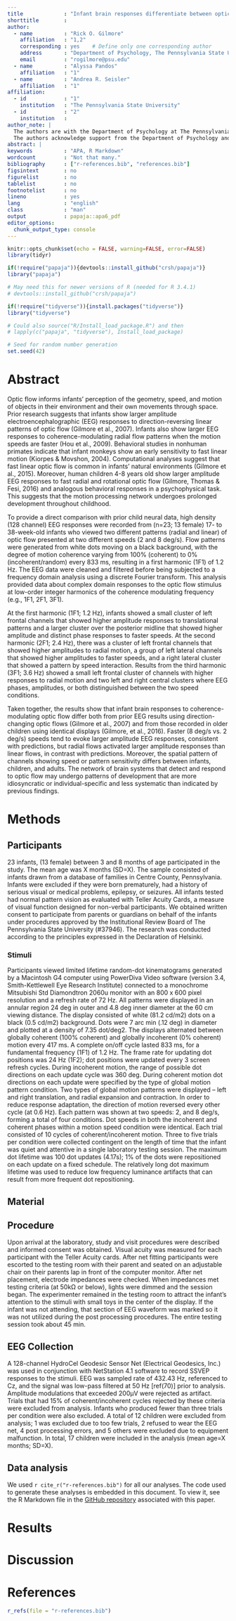 ```yaml
---
title             : "Infant brain responses differentiate between optic flow patterns and motion speeds"
shorttitle        : 
author: 
  - name          : "Rick O. Gilmore"
    affiliation   : "1,2"
    corresponding : yes    # Define only one corresponding author
    address       : "Department of Psychology, The Pennsylvania State University, University Park, PA 16802 USA"
    email         : "rogilmore@psu.edu"
  - name          : "Alyssa Pandos"
    affiliation   : "1"
  - name          : "Andrea R. Seisler"
    affiliation   : "1"
affiliation:
  - id            : "1"
    institution   : "The Pennsylvania State University"
  - id            : "2"
    institution   : 
author_note: |
  The authors are with the Department of Psychology at The Pennsylvania State University.
  The authors acknowledge support from the Department of Psychology and the Social, Life, & Engineering Sciences Imaging Center (SLEIC).
abstract: |
keywords          : "APA, R Markdown"
wordcount         : "Not that many."
bibliography      : ["r-references.bib", "references.bib"]
figsintext        : no
figurelist        : no
tablelist         : no
footnotelist      : no
lineno            : yes
lang              : "english"
class             : "man"
output            : papaja::apa6_pdf
editor_options: 
  chunk_output_type: console
---
```


```r
knitr::opts_chunk$set(echo = FALSE, warning=FALSE, error=FALSE)
library(tidyr)
```

```r
if(!require("papaja")){devtools::install_github("crsh/papaja")}
library("papaja")

# May need this for newer versions of R (needed for R 3.4.1)
# devtools::install_github("crsh/papaja")

if(!require("tidyverse")){install.packages("tidyverse")}
library("tidyverse")

# Could also source("R/Install_load_package.R") and then
# lapply(c("papaja", "tidyverse"), Install_load_package)
```

```r
# Seed for random number generation
set.seed(42)
```
# Abstract {#abstract}

Optic flow informs infants' perception of the geometry, speed, and motion of objects in their environment and their own movements through space. 
Prior research suggests that infants show larger amplitude electroencephalographic (EEG) responses to direction-reversing linear patterns of optic flow (Gilmore et al., 2007). 
Infants also show larger EEG responses to coherence-modulating radial flow patterns when the motion speeds are faster (Hou et al., 2009). 
Behavioral studies in nonhuman primates indicate that infant monkeys show an early sensitivity to fast linear motion (Kiorpes & Movshon, 2004). 
Computational analyses suggest that fast linear optic flow is common in infants' natural environments (Gilmore et al., 2015). 
Moreover, human children 4-8 years old show larger amplitude EEG responses to fast radial and rotational optic flow (Gilmore, Thomas & Fesi, 2016) and analogous behavioral responses in a psychophysical task. 
This suggests that the motion processing network undergoes prolonged development throughout childhood.

To provide a direct comparison with prior child neural data, high density (128 channel) EEG responses were recorded from (n=23; 13 female) 17- to 38-week-old infants who viewed two different patterns (radial and linear) of optic flow presented at two different speeds (2 and 8 deg/s). 
Flow patterns were generated from white dots moving on a black background, with the degree of motion coherence varying from 100% (coherent) to 0% (incoherent/random) every 833 ms, resulting in a first harmonic (1F1) of 1.2 Hz. 
The EEG data were cleaned and filtered before being subjected to a frequency domain analysis using a discrete Fourier transform. 
This analysis provided data about complex domain responses to the optic flow stimulus at low-order integer harmonics of the coherence modulating frequency (e.g., 1F1, 2F1, 3F1).

At the first harmonic (1F1; 1.2 Hz), infants showed a small cluster of left frontal channels that showed higher amplitude responses to translational patterns and a larger cluster over the posterior midline that showed higher amplitude and distinct phase responses to faster speeds.
At the second harmonic (2F1; 2.4 Hz), there was a cluster of left frontal channels that showed higher amplitudes to radial motion, a group of left lateral channels that showed higher amplitudes to faster speeds, and a right lateral cluster that showed a pattern by speed interaction. 
Results from the third harmonic (3F1; 3.6 Hz) showed a small left frontal cluster of channels with higher responses to radial motion and two left and right central clusters where EEG phases, amplitudes, or both distinguished between the two speed conditions.

Taken together, the results show that infant brain responses to coherence-modulating optic flow differ both from prior EEG results using direction-changing optic flows (Gilmore et al., 2007) and from those recorded in older children using identical displays (Gilmore, et al., 2016).
Faster (8 deg/s vs. 2 deg/s) speeds tend to evoke larger amplitude EEG responses, consistent with predictions, but radial flows activated larger amplitude responses than linear flows, in contrast with predictions. 
Moreover, the spatial pattern of channels showing speed or pattern sensitivity differs between infants, children, and adults. 
The network of brain systems that detect and respond to optic flow may undergo patterns of development that are more idiosyncratic or individual-specific and less systematic than indicated by previous findings.

# Methods {#methods}

## Participants {#participants}

23 infants, (13  female) between 3 and 8 months of age participated in the study. 
The mean age was X months (SD=X). 
The sample consisted of infants drawn from a database of families in Centre County, Pennsylvania. 
Infants were excluded if they were born prematurely, had a history of serious visual or medical problems, epilepsy, or seizures. 
All infants tested had normal pattern vision as evaluated with Teller Acuity Cards, a measure of visual function designed for non-verbal participants.
We obtained written consent to participate from parents or guardians on behalf of the infants under procedures approved by the Institutional Review Board of The Pennsylvania State University (#37946). 
The research was conducted according to the principles expressed in the Declaration of Helsinki.

### Stimuli

Participants viewed limited lifetime random-dot kinematograms generated by a Macintosh G4 computer using PowerDiva Video software (version 3.4, Smith-Kettlewell Eye Research Institute) connected to a monochrome Mitsubishi Std Diamondtron 2060u monitor with an 800 x 600 pixel resolution and a refresh rate of 72 Hz. 
All patterns were displayed in an annular region 24 deg in outer and 4.8 deg inner diameter at the 60 cm viewing distance. 
The display consisted of white (81.2 cd/m2) dots on a black (0.5 cd/m2) background.
Dots were 7 arc min (.12 deg) in diameter and plotted at a density of 7.35 dot/deg2. 
The displays alternated between globally coherent (100% coherent) and globally incoherent (0% coherent) motion every 417 ms. 
A complete on/off cycle lasted 833 ms, for a fundamental frequency (1F1) of 1.2 Hz. The frame rate for updating dot positions was 24 Hz (1F2); dot positions were updated every 3 screen refresh cycles. During incoherent motion, the range of possible dot directions on each update cycle was 360 deg. During coherent motion dot directions on each update were specified by the type of global motion pattern condition. 
Two types of global motion patterns were displayed -- left and right translation, and radial expansion and contraction. 
In order to reduce response adaptation, the direction of motion reversed every other cycle (at 0.6 Hz). 
Each pattern was shown at two speeds: 2, and 8 deg/s, forming a total of four conditions. 
Dot speeds in both the incoherent and coherent phases within a motion speed condition were identical. 
Each trial consisted of 10 cycles of coherent/incoherent motion. 
Three to five trials per condition were collected contingent on the length of time that the infant was quiet and attentive in a single laboratory testing session. The maximum dot lifetime was 100 dot updates (4.17s); 1% of the dots were repositioned on each update on a fixed schedule. The relatively long dot maximum lifetime was used to reduce low frequency luminance artifacts that can result from more frequent dot repositioning.


## Material {#material}


## Procedure {#procedure}

Upon arrival at the laboratory, study and visit procedures were described and informed consent was obtained. 
Visual acuity was measured for each participant with the Teller Acuity cards. 
After net fitting participants were escorted to the testing room with their parent and seated on an adjustable chair on their parents lap in front of the computer monitor. 
After net placement, electrode impedances were checked. When impedances met testing criteria (at 50kΩ or below), lights were dimmed and the session began. 
The experimenter remained in the testing room to attract the infant's attention to the stimuli with small toys in the center of the display. 
If the infant was not attending, that section of EEG waveform was marked so it was not utilized during the post processing procedures. 
The entire testing session took about 45 min. 

## EEG Collection  

A 128-channel HydroCel Geodesic Sensor Net (Electrical Geodesics, Inc.) was used in conjunction with NetStation 4.1 software to record SSVEP responses to the stimuli. 
EEG was sampled rate of 432.43 Hz, referenced to Cz, and the signal was low-pass filtered at 50 Hz [ref(70)] prior to analysis. Amplitude modulations that exceeded 200µV were rejected as artifact. 
Trials that had 15% of coherent/incoherent cycles rejected by these criteria were excluded from analysis. 
Infants who produced fewer than three trials per condition were also excluded. 
A total of 12 children were excluded from analysis; 1 was excluded due to too few trials, 2 refused to wear the EEG net, 4 post processing errors, and 5 others were excluded due to equipment malfunction. 
In total, 17 children were included in the analysis (mean age=X months; SD=X).

## Data analysis {#data-analysis}
We used `r cite_r("r-references.bib")` for all our analyses.
The code used to generate these analyses is embedded in this document.
To view it, see the R Markdown file in the [GitHub repository](http://github.com/psu-psychology/r-bootcamp/papaja-demo/) associated with this paper.


# Results {#results}


# Discussion {#discussion}


# References

```r
r_refs(file = "r-references.bib")
```

\setlength{\parindent}{-0.5in}
\setlength{\leftskip}{0.5in}
